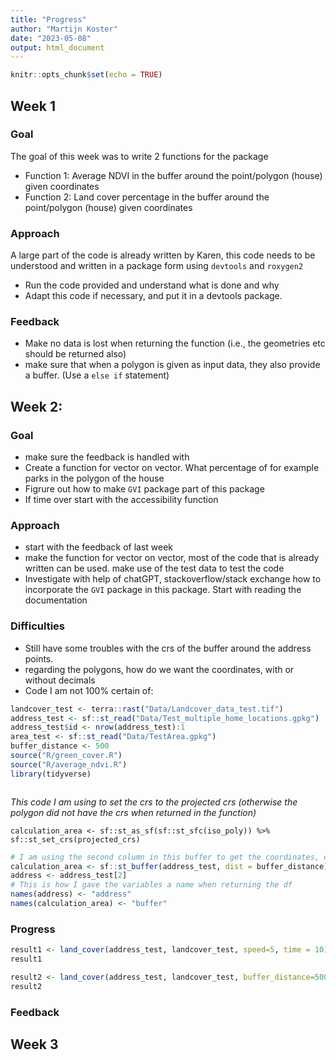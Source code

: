 ```yaml
---
title: "Progress"
author: "Martijn Koster"
date: "2023-05-08"
output: html_document
---
```


```r
knitr::opts_chunk$set(echo = TRUE)
```

## Week 1

### Goal

The goal of this week was to write 2 functions for the package

* Function 1: Average NDVI in the buffer around the point/polygon (house) given coordinates 
* Function 2: Land cover percentage in the buffer around the point/polygon (house) given coordinates

### Approach

A large part of the code is already written by Karen, this code needs to be understood and written in a package form using `devtools` and `roxygen2`

* Run the code provided and understand what is done and why
* Adapt this code if necessary, and put it in a devtools package. 

### Feedback

* Make no data is lost when returning the function (i.e., the geometries etc should be returned also)
* make sure that when a polygon is given as input data, they also provide a buffer. (Use a `else if` statement)


## Week 2: 

### Goal

* make sure the feedback is handled with
* Create a function for vector on vector. What percentage of for example parks in the polygon of the house
* Figrure out how to make `GVI` package part of this package
* If time over start with the accessibility function

### Approach

* start with the feedback of last week
* make the function for vector on vector, most of the code that is already written can be used. make use of the test data to test the code
* Investigate with help of chatGPT, stackoverflow/stack exchange how to incorporate the `GVI` package in this package. Start with reading the documentation

### Difficulties

* Still have some troubles with the crs of the buffer around the address points. 
* regarding the polygons, how do we want the coordinates, with or without decimals
* Code I am not 100% certain of: 




```r
landcover_test <- terra::rast("Data/Landcover_data_test.tif")
address_test <- sf::st_read("Data/Test_multiple_home_locations.gpkg")
address_test$id <- nrow(address_test):1
area_test <- sf::st_read("Data/TestArea.gpkg")
buffer_distance <- 500
source("R/green_cover.R")
source("R/average_ndvi.R")
library(tidyverse)



```


*This code I am using to set the crs to the projected crs (otherwise the polygon did not have the crs when returned in the function)*

`calculation_area <- sf::st_as_sf(sf::st_sfc(iso_poly)) %>% sf::st_set_crs(projected_crs)`

```r

# I am using the second column in this buffer to get the coordinates, otherwise I would get the ID as well.
calculation_area <- sf::st_buffer(address_test, dist = buffer_distance)[2]
address <- address_test[2]
# This is how I gave the variables a name when returning the df
names(address) <- "address"
names(calculation_area) <- "buffer"
```

### Progress

```r
result1 <- land_cover(address_test, landcover_test, speed=5, time = 10)
result1 
```
```r
result2 <- land_cover(address_test, landcover_test, buffer_distance=500, UID = address_test$id)
result2
```



### Feedback

## Week 3



